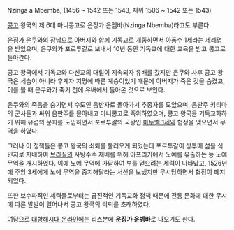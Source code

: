 Nzinga a Mbemba, (1456 ~ 1542 또는 1543, 재위 1506 ~ 1542 또는 1543)

[[콩고]] 왕국의 제 6대 마니콩고로 은징가 은멤바(Nzinga Nbemba)라고도 부른다.

[[은징가 은쿠와]]의 장남으로 아버지와 함께 기독교로 개종하면서 아퐁수 1세라는 세례명을 받았으며, 은쿠와가 포르투갈로 보내서 10년 동안 기독교에 대한 교육을 받고 콩고로 돌아간다.

콩고 왕국에서 기독교와 다신교의 대립이 지속되자 유배를 갔지만 은쿠와 사후 콩고 왕국은 세습이 아니라 후계자 지명에 따른 계승이었기 때문에 아버지가 죽은 것을 숨겼고, 이를 볼 때 은쿠와가 죽기 전에 유배에서 돌아온 것으로 보인다.

은쿠와의 죽음을 숨기면서 수도인 음반자로 돌아가서 추종자를 모았으며, 음판주 키티마의 군사들과 싸워 음판주를 몰아내고 마니콩고로 즉위하였으며, 콩고 왕국을 기독교화하기 위해 유럽의 문화를 도입하면서 포르투갈의 국왕인 [[마누엘 1세]]와 협정을 맺으면서 무역을 하였다.

그러나 이 정책들은 콩고 왕국의 쇠퇴를 불러오게 되었는데 포르투갈이 상투메 섬을 식민지로 지배하여 [[브라질]]의 사탕수수 재배를 위해 아프리카에서 노예를 유출하는 등 노예 무역을 개시하였다. 이에 노예 무역에 가담하여 부를 얻으려는 세력이 나타났고, 1526년에 주앙 3세에게 노예 무역을 중지해달라는 서신을 보냈지만 무시당하면서 협정이 폐지되었다.

또한 보수파적인 세력들로부터는 급진적인 기독교화 정책 때문에 전통 문화에 대한 무시에 따른 발발이 일어나서 콩고 왕국의 쇠퇴를 초래하였다.

여담으로 [[대항해시대 온라인]]에는 리스본에 '''운징가 운벵바'''로 나오기도 한다.

